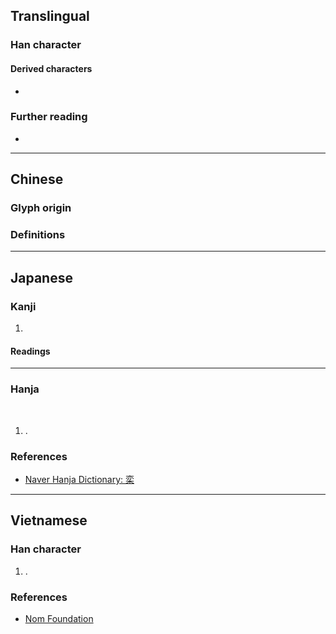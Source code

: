{{also|欒}}
{{character info}}
==Translingual==

===Han character===
{{Han char|rn=75|rad=木|as=06|sn=10|four=|canj=YCD|ids=⿱𰁜木,⿱亦木}}

====Derived characters====
* {{l|mul|滦}}

===Further reading===
* {{Han ref|kx=0524.130|dkj=14751|dj=0913.010|hdz=21205.030|uh=683E|ud=26686}}

----

==Chinese==

===Glyph origin===
{{Han simp|欒|f=龻|t=𰁜}}

===Definitions===
{{zh-see|欒}}

----

==Japanese==
{{ja-kanji forms|栾|欒}}

===Kanji===
{{ja-kanji|grade=|rs=木19|kyu=欒}}

# {{rfdef|ja|sort=木06}}

====Readings====
{{ja-readings
|goon=らん
|kanon=らん
|kun=おうち-<あふち-,ひじき-<ひぢき-,まどか-,まるい-
}}

----

===Hanja===
{{ko-hanja|둥글다|둥글|란||난}}<br>
{{ko-hanja|모감주나무|란||난}}

# {{alternative form of|ko|欒}}.

===References===
* [https://hanja.dict.naver.com/hanja?q=栾 Naver Hanja Dictionary: 栾]

----

==Vietnamese==

===Han character===
{{vi-readings|nom=loan|rs=木06}}

# {{alternative form of|vi|欒}}.

===References===
* [http://nomfoundation.org/common/nom_details.php?codepoint=683E Nom Foundation]